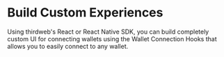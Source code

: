
# Build Custom Experiences

Using thirdweb's React or React Native SDK, you can build completely custom UI for connecting wallets using the Wallet Connection Hooks that allows you to easily connect to any wallet.

<Grid>
	<SDKCard
		title="React"
		href="/react/latest/connecting-wallets/custom-ui"
		icon={ReactIcon}
	/>
	<SDKCard
		title="React Native"
		href="/react-native/v0/connecting-wallets/custom-ui"
		icon={ReactIcon}
	/>
</Grid>
